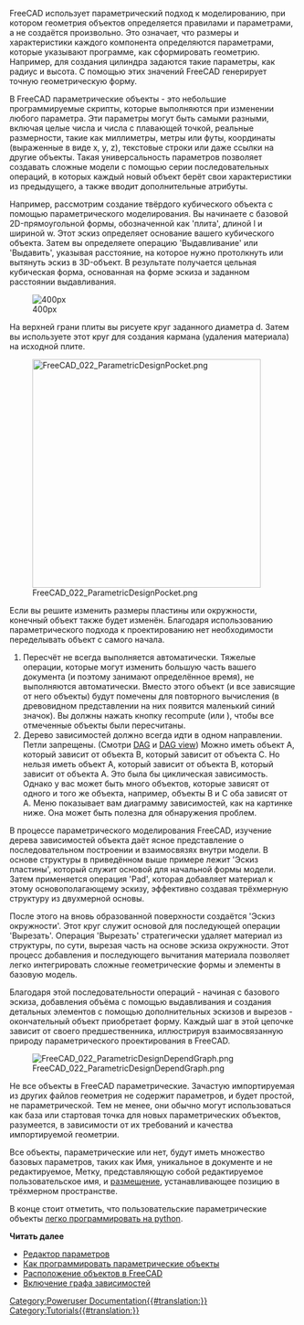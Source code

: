 <languages/>

{{Docnav/ru
|[[Manual:The_FreeCAD_document/ru|Документ FreeCAD]]
|[[Manual:Import_and_export_to_other_filetypes/ru|Импорт и экспорт в другие типы файлов]]
|[[Manual:Introduction/ru|Руководство:Начало]]
|IconC=Crystal_Clear_manual.png
}}

{{Manual:TOC}}

FreeCAD использует параметрический подход к моделированию, при котором геометрия объектов определяется правилами и параметрами, а не создаётся произвольно. Это означает, что размеры и характеристики каждого компонента определяются параметрами, которые указывают программе, как сформировать геометрию. Например, для создания цилиндра задаются такие параметры, как радиус и высота. С помощью этих значений FreeCAD генерирует точную геометрическую форму.

В FreeCAD параметрические объекты - это небольшие программируемые скрипты, которые выполняются при изменении любого параметра. Эти параметры могут быть самыми разными, включая целые числа и числа с плавающей точкой, реальные размерности, такие как миллиметры, метры или футы, координаты (выраженные в виде x, y, z), текстовые строки или даже ссылки на другие объекты. Такая универсальность параметров позволяет создавать сложные модели с помощью серии последовательных операций, в которых каждый новый объект берёт свои характеристики из предыдущего, а также вводит дополнительные атрибуты.

Например, рассмотрим создание твёрдого кубического объекта с помощью параметрического моделирования. Вы начинаете с базовой 2D-прямоугольной формы, обозначенной как 'плита', длиной l и шириной w. Этот эскиз определяет основание вашего кубического объекта. Затем вы определяете операцию 'Выдавливание' или 'Выдавить', указывая расстояние, на которое нужно протолкнуть или вытянуть эскиз в 3D-объект. В результате получается цельная кубическая форма, основанная на форме эскиза и заданном расстоянии выдавливания.

[[Image:FreeCAD_022_PArametricDesignPlate.png| 400px]]

На верхней грани плиты вы рисуете круг заданного диаметра d. Затем вы используете этот круг для создания кармана (удаления материала) на исходной плите.

[[Image:FreeCAD_022_ParametricDesignPocket.png|400px]]

Если вы решите изменить размеры пластины или окружности, конечный объект также будет изменён. Благодаря использованию параметрического подхода к проектированию нет необходимости переделывать объект с самого начала.

# Пересчёт не всегда выполняется автоматически. Тяжелые операции, которые могут изменить большую часть вашего документа (и поэтому занимают определённое время), не выполняются автоматически. Вместо этого объект (и все зависящие от него объекты) будут помечены для повторного вычисления (в древовидном представлении на них появится маленький синий значок). Вы должны нажать кнопку recompute (или {{MenuCommand|Правка -> Обновить}}), чтобы все отмеченные объекты были пересчитаны.
# Дерево зависимостей должно всегда идти в одном направлении. Петли запрещены. (Смотри [[Glossary/ru#Directed_Acyclic_Graph|DAG]] и [[DAG view/ru|DAG view]]) Можно иметь объект A, который зависит от объекта B, который зависит от объекта C. Но нельзя иметь объект A, который зависит от объекта B, который зависит от объекта A. Это была бы циклическая зависимость. Однако у вас может быть много объектов, которые зависят от одного и того же объекта, например, объекты B и C оба зависят от A. Меню {{MenuCommand|Инструменты -> Граф зависимостей...}} показывает вам диаграмму зависимостей, как на картинке ниже. Она может быть полезна для обнаружения проблем.

В процессе параметрического моделирования FreeCAD, изучение дерева зависимостей объекта даёт ясное представление о последовательном построении и взаимосвязях внутри модели. В основе структуры в приведённом выше примере лежит 'Эскиз пластины', который служит основой для начальной формы модели. Затем применяется операция 'Pad', которая добавляет материал к этому основополагающему эскизу, эффективно создавая трёхмерную структуру из двухмерной основы.

После этого на вновь образованной поверхности создаётся 'Эскиз окружности'. Этот круг служит основой для последующей операции 'Вырезать'. Операция 'Вырезать' стратегически удаляет материал из структуры, по сути, вырезая часть на основе эскиза окружности. Этот процесс добавления и последующего вычитания материала позволяет легко интегрировать сложные геометрические формы и элементы в базовую модель.

Благодаря этой последовательности операций - начиная с базового эскиза, добавления объёма с помощью выдавливания и создания детальных элементов с помощью дополнительных эскизов и вырезов - окончательный объект приобретает форму. Каждый шаг в этой цепочке зависит от своего предшественника, иллюстрируя взаимосвязанную природу параметрического проектирования в FreeCAD.

[[Image:FreeCAD_022_ParametricDesignDependGraph.png]]

<div class="mw-translate-fuzzy">
Не все объекты в FreeCAD параметрические. Зачастую импортируемая из других файлов геометрия не содержит параметров, и будет простой, не параметрической. Тем не менее, они обычно могут использоваться как база или стартовая точка для новых параметрических объектов, разумеется, в зависимости от их требований и качества импортируемой геометрии.
</div>

Все объекты, параметрические или нет, будут иметь множество базовых параметров, таких как Имя, уникальное в документе и не редактируемое, Метку, представляющую собой редактируемое пользовательское имя, и [[placement/ru|размещение]], устанавливающее позицию в трёхмерном пространстве.

<div class="mw-translate-fuzzy">
В конце стоит отметить, что пользовательские параметрические объекты [[Scripted objects/ru|легко программировать на python]].
</div>

'''Читать далее'''

<div class="mw-translate-fuzzy">
* [[Property_editor/ru|Редактор параметров]]
* [[Scripted_objects/ru|Как программировать параметрические объекты]]
* [[Placement/ru|Расположение объектов в FreeCAD]]
* [[Std_ExportGraphviz/ru|Включение графа зависимостей]]
</div>


{{Docnav/ru
|[[Manual:The_FreeCAD_document/ru|Документ FreeCAD]]
|[[Manual:Import_and_export_to_other_filetypes/ru|Импорт и экспорт в другие типы файлов]]
|[[Manual:Introduction/ru|Руководство:Начало]]
|IconC=Crystal_Clear_manual.png
}}

[[Category:Poweruser Documentation{{#translation:}}]]
[[Category:Tutorials{{#translation:}}]]